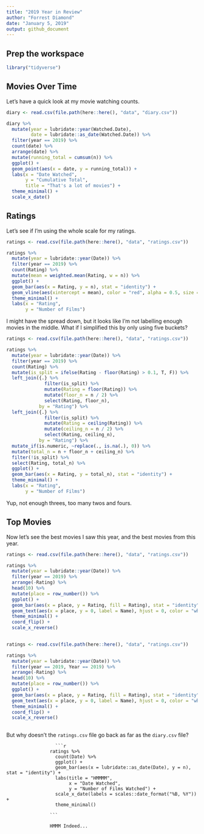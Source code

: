 ```yaml
---
title: "2019 Year in Review"
author: "Forrest Diamond"
date: "January 5, 2019"
output: github_document
---
```


## Prep the workspace

```r
library("tidyverse")
```

## Movies Over Time

Let's have a quick look at my movie watching counts.

```r

diary <- read.csv(file.path(here::here(), "data", "diary.csv"))

diary %>% 
  mutate(year = lubridate::year(Watched.Date),
         date = lubridate::as_date(Watched.Date)) %>% 
  filter(year == 2019) %>%
  count(date) %>%
  arrange(date) %>%
  mutate(running_total = cumsum(n)) %>%
  ggplot() +
  geom_point(aes(x = date, y = running_total)) +
  labs(x = "Date Watched",
       y = "Cumulative Total",
       title = "That's a lot of movies") +
  theme_minimal() +
  scale_x_date()

```

## Ratings

Let's see if I'm using the whole scale for my ratings.

```r

ratings <- read.csv(file.path(here::here(), "data", "ratings.csv"))

ratings %>% 
  mutate(year = lubridate::year(Date)) %>% 
  filter(year == 2019) %>%
  count(Rating) %>%
  mutate(mean = weighted.mean(Rating, w = n)) %>%
  ggplot() +
  geom_bar(aes(x = Rating, y = n), stat = "identity") + 
  geom_vline(aes(xintercept = mean), color = "red", alpha = 0.5, size = 3) +
  theme_minimal() +
  labs(x = "Rating",
       y = "Number of Films")

```

I might have the spread down, but it looks like I'm not labelling enough movies in the middle. What if I simplified this by only using five buckets?

```r

ratings <- read.csv(file.path(here::here(), "data", "ratings.csv"))

ratings %>% 
  mutate(year = lubridate::year(Date)) %>% 
  filter(year == 2019) %>%
  count(Rating) %>%
  mutate(is_split = ifelse(Rating - floor(Rating) > 0.1, T, F)) %>%
  left_join({.} %>%
              filter(is_split) %>%
              mutate(Rating = floor(Rating)) %>%
              mutate(floor_n = n / 2) %>%
              select(Rating, floor_n),
            by = "Rating") %>%
  left_join({.} %>%
              filter(is_split) %>%
              mutate(Rating = ceiling(Rating)) %>%
              mutate(ceiling_n = n / 2) %>%
              select(Rating, ceiling_n),
            by = "Rating") %>%
  mutate_if(is.numeric, ~replace(., is.na(.), 0)) %>%
  mutate(total_n = n + floor_n + ceiling_n) %>%
  filter(!is_split) %>%
  select(Rating, total_n) %>%
  ggplot() +
  geom_bar(aes(x = Rating, y = total_n), stat = "identity") + 
  theme_minimal() +
  labs(x = "Rating",
       y = "Number of Films")

```

Yup, not enough threes, too many twos and fours.

## Top Movies

Now let's see the best movies I saw this year, and the best movies from this year.

```r

ratings <- read.csv(file.path(here::here(), "data", "ratings.csv"))

ratings %>% 
  mutate(year = lubridate::year(Date)) %>% 
  filter(year == 2019) %>%
  arrange(-Rating) %>%
  head(10) %>%
  mutate(place = row_number()) %>%
  ggplot() +
  geom_bar(aes(x = place, y = Rating, fill = Rating), stat = "identity") +
  geom_text(aes(x = place, y = 0, label = Name), hjust = 0, color = "white") +
  theme_minimal() +
  coord_flip() +
  scale_x_reverse()
  

```

```r

ratings <- read.csv(file.path(here::here(), "data", "ratings.csv"))

ratings %>% 
  mutate(year = lubridate::year(Date)) %>% 
  filter(year == 2019, Year == 2019) %>%
  arrange(-Rating) %>%
  head(10) %>%
  mutate(place = row_number()) %>%
  ggplot() +
  geom_bar(aes(x = place, y = Rating, fill = Rating), stat = "identity") +
  geom_text(aes(x = place, y = 0, label = Name), hjust = 0, color = "white") +
  theme_minimal() +
  coord_flip() +
  scale_x_reverse()
  

```
But why doesn't the `ratings.csv` file go back as far as the `diary.csv` file?
                      
                      ```r
                    
                    ratings %>% 
                      count(Date) %>% 
                      ggplot() +
                      geom_bar(aes(x = lubridate::as_date(Date), y = n), stat = "identity") +
                      labs(title = "HMMMM",
                           x = "Date Watched",
                           y = "Number of Films Watched") +
                      scale_x_date(labels = scales::date_format("%B, %Y")) +
                      theme_minimal()
                    
                    ```
                    
                    HMMM Indeed...